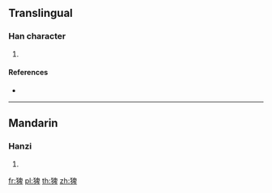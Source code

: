 ==Translingual==

===Han character===
{{Han char|rn=94|rad=犬|as=08|sn=11|four=46240|canj=KHHWJ}}

# {{defn|Han|sort=犬08}}

====References====
* {{Han ref|kx=0712.160|dkj=20463|dj=1124.190|hdz=21353.140|uh=7308|ud=29448|bh=D666|bd=54886}}

----

==Mandarin==

===Hanzi===
{{cmn-hanzi|pin=[[bà]] ([[ba4]]), [[liè]] ([[lie4]]), [[què]] ([[que4]])|wg=pa<sup>4</sup>, lieh<sup>4</sup>, ch'üeh<sup>4</sup>}}

# {{defn|lang=cmn|sort=犬08}}

[[fr:猈]]
[[pl:猈]]
[[th:猈]]
[[zh:猈]]